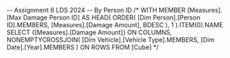 -- Assignment 6 LDS 2024
-- By Person ID
/* WITH 
    MEMBER [Measures].[Max Damage Person ID] AS
        HEAD(
            ORDER(
                [Dim Person].[Person ID].MEMBERS,
                [Measures].[Damage Amount],
                BDESC
            ),
            1
        ).ITEM(0).NAME
SELECT 
    {[Measures].[Damage Amount]} ON COLUMNS,
    NONEMPTYCROSSJOIN(
        [Dim Vehicle].[Vehicle Type].MEMBERS,
        [Dim Date].[Year].MEMBERS
    ) ON ROWS
FROM [Cube] */

